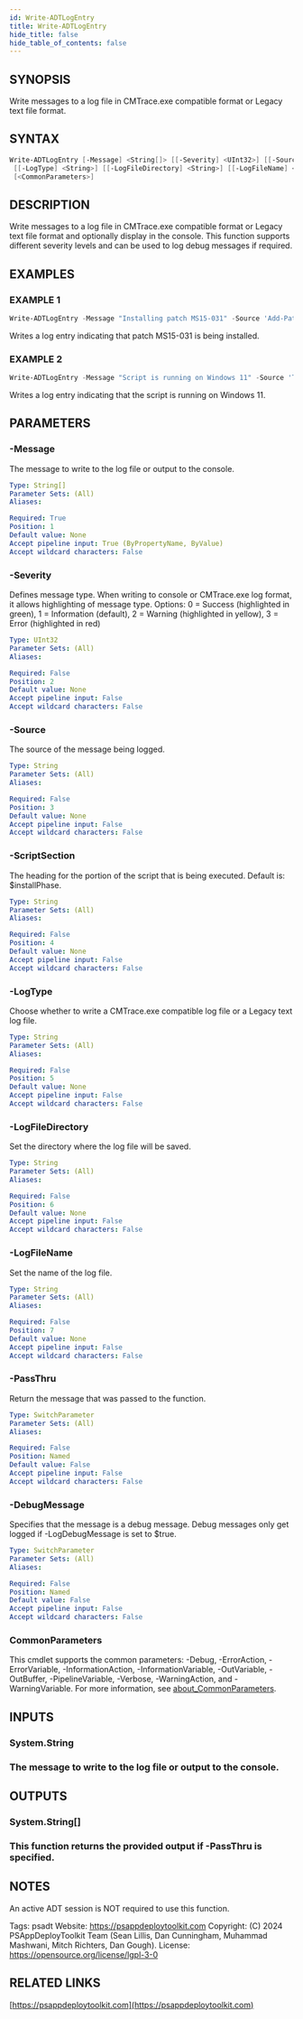```yaml
---
id: Write-ADTLogEntry
title: Write-ADTLogEntry
hide_title: false
hide_table_of_contents: false
---
```


## SYNOPSIS

Write messages to a log file in CMTrace.exe compatible format or Legacy text file format.

## SYNTAX

```powershell
Write-ADTLogEntry [-Message] <String[]> [[-Severity] <UInt32>] [[-Source] <String>] [[-ScriptSection] <String>]
 [[-LogType] <String>] [[-LogFileDirectory] <String>] [[-LogFileName] <String>] [-PassThru] [-DebugMessage]
 [<CommonParameters>]
```

## DESCRIPTION

Write messages to a log file in CMTrace.exe compatible format or Legacy text file format and optionally display in the console.
This function supports different severity levels and can be used to log debug messages if required.

## EXAMPLES

### EXAMPLE 1

```powershell
Write-ADTLogEntry -Message "Installing patch MS15-031" -Source 'Add-Patch'
```

Writes a log entry indicating that patch MS15-031 is being installed.

### EXAMPLE 2

```powershell
Write-ADTLogEntry -Message "Script is running on Windows 11" -Source 'Test-ValidOS'
```

Writes a log entry indicating that the script is running on Windows 11.

## PARAMETERS

### -Message

The message to write to the log file or output to the console.

```yaml
Type: String[]
Parameter Sets: (All)
Aliases:

Required: True
Position: 1
Default value: None
Accept pipeline input: True (ByPropertyName, ByValue)
Accept wildcard characters: False
```

### -Severity

Defines message type.
When writing to console or CMTrace.exe log format, it allows highlighting of message type.
Options: 0 = Success (highlighted in green), 1 = Information (default), 2 = Warning (highlighted in yellow), 3 = Error (highlighted in red)

```yaml
Type: UInt32
Parameter Sets: (All)
Aliases:

Required: False
Position: 2
Default value: None
Accept pipeline input: False
Accept wildcard characters: False
```

### -Source

The source of the message being logged.

```yaml
Type: String
Parameter Sets: (All)
Aliases:

Required: False
Position: 3
Default value: None
Accept pipeline input: False
Accept wildcard characters: False
```

### -ScriptSection

The heading for the portion of the script that is being executed.
Default is: $installPhase.

```yaml
Type: String
Parameter Sets: (All)
Aliases:

Required: False
Position: 4
Default value: None
Accept pipeline input: False
Accept wildcard characters: False
```

### -LogType

Choose whether to write a CMTrace.exe compatible log file or a Legacy text log file.

```yaml
Type: String
Parameter Sets: (All)
Aliases:

Required: False
Position: 5
Default value: None
Accept pipeline input: False
Accept wildcard characters: False
```

### -LogFileDirectory

Set the directory where the log file will be saved.

```yaml
Type: String
Parameter Sets: (All)
Aliases:

Required: False
Position: 6
Default value: None
Accept pipeline input: False
Accept wildcard characters: False
```

### -LogFileName

Set the name of the log file.

```yaml
Type: String
Parameter Sets: (All)
Aliases:

Required: False
Position: 7
Default value: None
Accept pipeline input: False
Accept wildcard characters: False
```

### -PassThru

Return the message that was passed to the function.

```yaml
Type: SwitchParameter
Parameter Sets: (All)
Aliases:

Required: False
Position: Named
Default value: False
Accept pipeline input: False
Accept wildcard characters: False
```

### -DebugMessage

Specifies that the message is a debug message.
Debug messages only get logged if -LogDebugMessage is set to $true.

```yaml
Type: SwitchParameter
Parameter Sets: (All)
Aliases:

Required: False
Position: Named
Default value: False
Accept pipeline input: False
Accept wildcard characters: False
```

### CommonParameters

This cmdlet supports the common parameters: -Debug, -ErrorAction, -ErrorVariable, -InformationAction, -InformationVariable, -OutVariable, -OutBuffer, -PipelineVariable, -Verbose, -WarningAction, and -WarningVariable. For more information, see [about_CommonParameters](http://go.microsoft.com/fwlink/?LinkID=113216).

## INPUTS

### System.String

### The message to write to the log file or output to the console.
## OUTPUTS

### System.String[]

### This function returns the provided output if -PassThru is specified.
## NOTES
An active ADT session is NOT required to use this function.

Tags: psadt
Website: https://psappdeploytoolkit.com
Copyright: (C) 2024 PSAppDeployToolkit Team (Sean Lillis, Dan Cunningham, Muhammad Mashwani, Mitch Richters, Dan Gough).
License: https://opensource.org/license/lgpl-3-0

## RELATED LINKS

[https://psappdeploytoolkit.com](https://psappdeploytoolkit.com)
